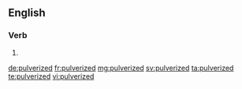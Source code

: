 ==English==

===Verb===
{{head|en|verb form}}

# {{past of|pulverize}}

[[de:pulverized]]
[[fr:pulverized]]
[[mg:pulverized]]
[[sv:pulverized]]
[[ta:pulverized]]
[[te:pulverized]]
[[vi:pulverized]]